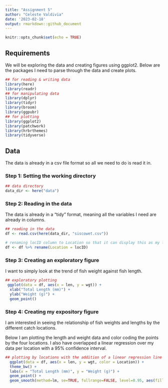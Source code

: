 ```yaml
---
title: "Assignment 5"
author: "Celeste Valdivia"
date: '2023-02-18'
output: rmarkdown::github_document
---
```


```r
knitr::opts_chunk$set(echo = TRUE)
```

## Requirements
We will be exploring the data and creating figures using ggplot2.
Below are the packages I need to parse through the data and create plots.

```r
## for reading & writing data
library(here)
library(readr)
## for manipulating data
library(dplyr)
library(tidyr)
library(broom)
library(ggpubr)
## for plotting
library(ggplot2)
library(patchwork)
library(hrbrthemes)
library(tidyverse)
```

## Data
The data is already in a csv file format so all we need to do is read it in.

### Step 1: Setting the working directory
```r
## data directory
data_dir <- here("data")
```

### Step 2: Reading in the data
The data is already in a "tidy" format, meaning all the variables I need are already in columns.
```r
## reading in the data
df <- read.csv(here(data_dir, "siscowet.csv"))

# renaming locID column to Location so that it can display this as my legend title down the line
df <- df %>% rename(Location = locID)
```

### Step 3: Creating an exploratory figure
I want to simply look at the trend of fish weight against fish length.
```r
## exploratory plotting
 ggplot(data = df, aes(x = len, y = wgt)) +
  xlab("Total Length (mm)") +
  ylab("Weight (g)") +
  geom_point()

```

### Step 4: Creating my expository figure
I am interested in seeing the relationship of fish weights and lengths by the different catch locations.

Below I am plotting the length and weight data and color coding the points by the four locations. I also have overlapped a linear regression over my data per location with a 95% confidence interval.

```r
## plotting by locations with the addition of a linear regression line
  ggplot(data = df, aes(x = len, y = wgt, color = Location)) +
  theme_bw() +
  labs(x = "Total Length (mm)", y = "Weight (g)") +
  geom_point() +
  geom_smooth(method=lm, se=TRUE, fullrange=FALSE, level=0.95, aes(fill =Location)) 

```


